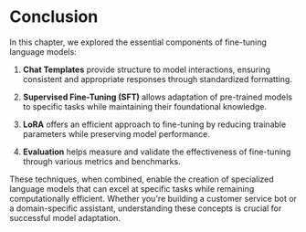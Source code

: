 # Conclusion

In this chapter, we explored the essential components of fine-tuning language models:

1. **Chat Templates** provide structure to model interactions, ensuring consistent and appropriate responses through standardized formatting.

2. **Supervised Fine-Tuning (SFT)** allows adaptation of pre-trained models to specific tasks while maintaining their foundational knowledge.

3. **LoRA** offers an efficient approach to fine-tuning by reducing trainable parameters while preserving model performance.

4. **Evaluation** helps measure and validate the effectiveness of fine-tuning through various metrics and benchmarks.

These techniques, when combined, enable the creation of specialized language models that can excel at specific tasks while remaining computationally efficient. Whether you're building a customer service bot or a domain-specific assistant, understanding these concepts is crucial for successful model adaptation.
